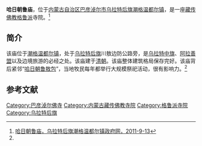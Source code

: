 {{Infobox Tibetan Buddhist monastery
|name = 哈日朝鲁庙
|image = 
|image size = 250px
|alt = 
|caption = 
|t=
|w=
|to = 
|ipa={{IPA|}}
|z=
|thdl=
|e=
|tc=哈日朝魯廟
|s=哈日朝鲁庙
|p=
|m=
|k=
|pushpin_map = 
|latd =  | latm =  | lats =  | latNS = 
|longd=  | longm= | longs =| longEW = 
|iso_region = 
|map_caption = 
|mapsize = 
|location_country = 中国
|location = {{CHN}}[[内蒙古自治区|内蒙古自治区]][[巴彦淖尔市|巴彦淖尔市]][[乌拉特后旗|乌拉特后旗]]
|coordinates_display =
|founded_by = 
|date_founded =
|date_renovated =
|sect = [[格鲁派|格鲁派]]
|mather =[[巴音善岱庙|巴音善岱庙]]
|children =
|dedicated_to = 
|tulku =
|head_lama = 
|head_mgh =
|no._of_monks = 
|architecture = 
|festivals =
|footnotes = 
}}
{{文物保护单位
| 级别 = 省级
| 省区市 = 内蒙古自治区
| 图片 = 
| 名称 = 哈日赤鲁庙
| 编号 = 4-146
| 分类 = 古建筑
| 时代 = 清
| 所在 = [[巴彦淖尔市|巴彦淖尔市]][[乌拉特后旗|乌拉特后旗]]
| 登录 = 2006年9月4日
}}

'''哈日朝鲁庙'''，位于[[内蒙古自治区|内蒙古自治区]][[巴彦淖尔市|巴彦淖尔市]][[乌拉特后旗|乌拉特后旗]][[潮格温都尔镇|潮格温都尔镇]]，是一座[[藏传佛教|藏传佛教]][[格鲁派|格鲁派]]寺院。<ref name=hrcl>[http://www.wlthq.gov.cn/cgz/Article/lyzy/201109/95.html 哈日朝鲁庙，乌拉特后旗潮格温都尔镇政府网，2011-9-13]{{dead link|date=2017年12月 |bot=InternetArchiveBot |fix-attempted=yes }}</ref>

==简介==
该庙位于[[潮格温都尔镇|潮格温都尔镇]]，处于[[乌拉特后旗|乌拉特后旗]]川敖边防公路旁，是[[乌拉特中旗|乌拉特中旗]]、[[阿拉善盟|阿拉善盟]]以及边境旅游的必经之处。该庙建于[[清朝|清朝]]。该庙整体建筑格局保存完好。该庙背后紧邻“[[哈日朝鲁敖包|哈日朝鲁敖包]]”，当地牧民每年都举行大规模祭祀活动，很有影响力。<ref name=hrcl/>

==参考文献==
{{reflist}}

[[Category:巴彦淖尔佛寺|Category:巴彦淖尔佛寺]]
[[Category:内蒙古藏传佛教寺院|Category:内蒙古藏传佛教寺院]]
[[Category:格鲁派寺院|Category:格鲁派寺院]]
[[Category:乌拉特后旗|Category:乌拉特后旗]]